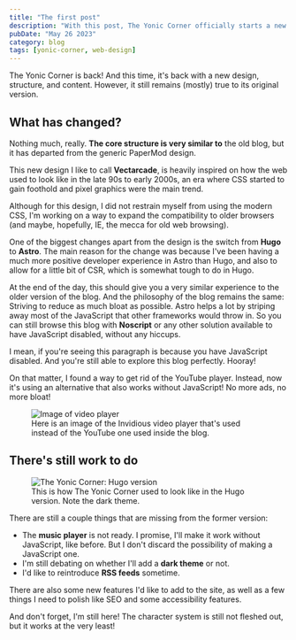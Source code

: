 ---
title: "The first post"
description: "With this post, The Yonic Corner officially starts a new stage!"
pubDate: "May 26 2023"
category: blog
tags: [yonic-corner, web-design]
---


The Yonic Corner is back! And this time, it's back with a new
design, structure, and content. However, it still remains (mostly)
true to its original version.

## What has changed?

Nothing much, really. **The core structure is very similar to**
the old blog, but it has departed from the generic PaperMod design.

This new design I like to call **Vectarcade**, is heavily inspired
on how the web used to look like in the late 90s to early 2000s,
an era where CSS started to gain foothold and pixel graphics were
the main trend.

Although for this design, I did not restrain myself from using the
modern CSS, I'm working on a way to expand the compatibility to
older browsers (and maybe, hopefully, IE, the mecca for old web browsing).

One of the biggest changes apart from the design is the switch from **Hugo** to **Astro**.
The main reason for the change was because I've been having a much more positive
developer experience in Astro than Hugo, and also to allow for a little bit of CSR,
which is somewhat tough to do in Hugo.

At the end of the day, this should give you a very similar experience to the older version
of the blog. And the philosophy of the blog remains the same:
Striving to reduce as much bloat as possible. Astro helps a lot by
striping away most of the JavaScript that other frameworks would throw in.
So you can still browse this blog with **Noscript** or any other
solution available to have JavaScript disabled, without any hiccups.

<noscript>
I mean, if you're seeing this paragraph is because you have JavaScript disabled.
And you're still able to explore this blog perfectly. Hooray!
</noscript>

On that matter, I found a way to get rid of the YouTube player. Instead, now it's
using an alternative that also works without JavaScript! No more ads, no more bloat!

<figure>
    <Image src={VideoImage} alt="Image of video player" width={768} />
    <figcaption>
        Here is an image of the Invidious video player that's used instead of the YouTube one
        used inside the blog.
    </figcaption>
</figure>

## There's still work to do

<figure>
    <Image src={HugoVersion} alt="The Yonic Corner: Hugo version" width={768} />
    <figcaption>
        This is how The Yonic Corner used to look like in the Hugo version. Note the dark theme.
    </figcaption>
</figure>

There are still a couple things that are missing from the former version:

- The **music player** is not ready. I promise, I'll make it work without JavaScript, like before.
But I don't discard the possibility of making a JavaScript one.
- I'm still debating on whether I'll add a **dark theme** or not.
- I'd like to reintroduce **RSS feeds** sometime.

There are also some new features I'd like to add to the site, 
as well as a few things I need to polish like SEO and some accessibility features.

<TextBubble position="bottom" alignment="far" theme="yonic">
    And don't forget, I'm still here! The character system is still not
    fleshed out, but it works at the very least!
</TextBubble>
    <Chara name="yonic" set="summer" sprite="normal" thoughts="I've came back into existence!" />